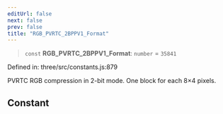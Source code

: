 ```yaml
---
editUrl: false
next: false
prev: false
title: "RGB_PVRTC_2BPPV1_Format"
---
```


> `const` **RGB\_PVRTC\_2BPPV1\_Format**: `number` = `35841`

Defined in: three/src/constants.js:879

PVRTC RGB compression in 2-bit mode. One block for each 8×4 pixels.

## Constant
